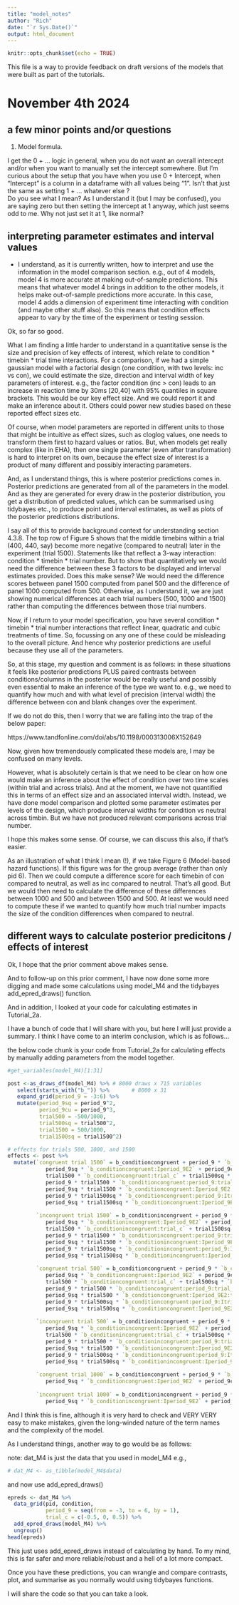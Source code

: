 ```yaml
---
title: "model_notes"
author: "Rich"
date: "`r Sys.Date()`"
output: html_document
---
```


```r
knitr::opts_chunk$set(echo = TRUE)
```

This file is a way to provide feedback on draft versions of the models that were built as part of the tutorials.

# November 4th 2024 #

## a few minor points and/or questions ##

1. Model formula. 

I get the 0 + ... logic in general, when you do not want an overall intercept and/or when you want to manually set the intercept somewhere. 
But I'm curious about the setup that you have when you use 0 + Intercept, when "Intercept" is a column in a dataframe with all values being "1". Isn't that just the same as setting 1 + ... whatever else ?  
Do you see what I mean? As I understand it (but I may be confused), you are saying zero but then setting the intercept at 1 anyway, which just seems odd to me. Why not just set it at 1, like normal?

## interpreting parameter estimates and interval values ##

- I understand, as it is currently written, how to interpret and use the information in the model comparison section.
e.g., out of 4 models, model 4 is more accurate at making out-of-sample predictions. 
This means that whatever model 4 brings in addition to the other models, it helps make out-of-sample predictions more accurate.
In this case, model 4 adds a dimension of experiment time interacting with condition (and maybe other stuff also).
So this means that condition effects appear to vary by the time of the experiment or testing session.

Ok, so far so good.

What I am finding a little harder to understand in a quantitative sense is the size and precision of key effects of interest, which relate to condition * timebin * trial time interactions.
For a comparison, if we had a simple gaussian model with a factorial design (one condition, with two levels: inc vs con), we could estimate the size, direction and interval width of key parameters of interest. e.g., the factor condition  (inc > con) leads to an increase in reaction time by 30ms [20,40] with 95% quantiles in square brackets. This would be our key effect size. And we could report it and make an inference about it. Others could power new studies based on these reported effect sizes etc.

Of course, when model parameters are reported in different units to those that might be intuitive as effect sizes, such as cloglog values, one needs to transform them first to hazard values or ratios. But, when models get really complex (like in EHA), then one single parameter (even after transformation) is hard to interpret on its own, because the effect size of interest is a product of many different and possibly interacting parameters. 

And, as I understand things, this is where posterior predictions comes in. 
Posterior predictions are generated from all of the parameters in the model.
And as they are generated for every draw in the posterior distribution, you get a distribution of predicted values, which can be summarised using tidybayes etc., to produce point and interval estimates, as well as plots of the posterior predictions distributions. 

I say all of this to provide background context for understanding section 4.3.8.
The top row of Figure 5 shows that the middle timebins within a trial (400, 440, say) become more negative (compared to neutral) later in the experiment (trial 1500).
Statements like that reflect a 3-way interaction: condition * timebin * trial number.
But to show that quantitatively we would need the difference between these 3 factors to be displayed and interval estimates provided. 
Does this make sense?
We would need the difference scores between panel 1500 computed from panel 500 and the difference of panel 1000 computed from 500.
Otherwise, as I understand it, we are just showing numerical differences at each trial numbers (500, 1000 and 1500) rather than computing the differences between those trial numbers. 

Now, if I return to your model specification, you have several condition * timebin * trial number interactions that reflect linear, quadratic and cubic treatments of time. So, focussing on any one of these could be misleading to the overall picture. And hence why posterior predictions are useful because they use all of the parameters.

So, at this stage, my question and comment is as follows: in these situations it feels like posterior predictions PLUS paired contrasts between conditions/columns in the posterior would be really useful and possibly even essential to make an inference of the type we want to. e.g., we need to quantify how much and with what level of precision (interval width) the difference between con and blank changes over the experiment. 

If we do not do this, then I worry that we are falling into the trap of the below paper:

https://www.tandfonline.com/doi/abs/10.1198/000313006X152649


Now, given how tremendously complicated these models are, I may be confused on many levels. 

However, what is absolutely certain is that we need to be clear on how one would make an inference about the effect of condition over two time scales (within trial and across trials). 
And at the moment, we have not quantified this in terms of an effect size and an associated interval width. 
Instead, we have done model comparison and plotted some parameter estimates per levels of the design, which produce interval widths for condition vs neutral across timbin. But we have not produced relevant comparisons across trial number.

I hope this makes some sense. 
Of course, we can discuss this also, if that's easier.


As an illustration of what I think I mean (!), if we take Figure 6 (Model-based hazard functions).
If this figure was for the group average (rather than only pid 6).
Then we could compute a difference score for each timebin of con compared to neutral, as well as inc compared to neutral.
That's all good.
But we would then need to calculate the difference of these differences between 1000 and 500 and between 1500 and 500.
At least we would need to compute these if we wanted to quantify how much trial number impacts the size of the condition differences when compared to neutral. 


## different ways to calculate posterior predicitons / effects of interest ##

Ok, I hope that the prior comment above makes sense. 

And to follow-up on this prior comment, I have now done some more digging and made some calculations using model_M4 and the tidybayes add_epred_draws() function.

And in addition, I looked at your code for calculating estimates in Tutorial_2a.

I have a bunch of code that I will share with you, but here I will just provide a summary. I think I have come to an interim conclusion, which is as follows...

the below code chunk is your code from Tutorial_2a for calculating effects by manually adding parameters from the model together.

```r
#get_variables(model_M4)[1:31]

post <-as_draws_df(model_M4) %>% # 8000 draws x 715 variables
   select(starts_with("b_")) %>%       # 8000 x 31
   expand_grid(period_9 = -3:6) %>%   
   mutate(period_9sq = period_9^2,
          period_9cu = period_9^3,
          trial500 = -500/1000,
          trial500sq = trial500^2,
          trial1500 = 500/1000,
          trial1500sq = trial1500^2)  

# effects for trials 500, 1000, and 1500
effects <- post %>% 
  mutate(`congruent trial 1500` = b_conditioncongruent + period_9 * `b_conditioncongruent:period_9` + 
            period_9sq * `b_conditioncongruent:Iperiod_9E2` + period_9cu * `b_conditioncongruent:Iperiod_9E3` +
            trial1500 * `b_conditioncongruent:trial_c` + trial1500sq * `b_conditioncongruent:Itrial_cE2` +
            period_9 * trial1500 * `b_conditioncongruent:period_9:trial_c` +
            period_9sq * trial1500 * `b_conditioncongruent:Iperiod_9E2:trial_c` +
            period_9 * trial1500sq * `b_conditioncongruent:period_9:Itrial_cE2` +
            period_9sq * trial1500sq * `b_conditioncongruent:Iperiod_9E2:Itrial_cE2`, 
         
         `incongruent trial 1500` = b_conditionincongruent + period_9 * `b_conditionincongruent:period_9` + 
            period_9sq * `b_conditionincongruent:Iperiod_9E2` + period_9cu * `b_conditionincongruent:Iperiod_9E3` +
            trial1500 * `b_conditionincongruent:trial_c` + trial1500sq * `b_conditionincongruent:Itrial_cE2` +
            period_9 * trial1500 * `b_conditionincongruent:period_9:trial_c` +
            period_9sq * trial1500 * `b_conditionincongruent:Iperiod_9E2:trial_c` +
            period_9 * trial1500sq * `b_conditionincongruent:period_9:Itrial_cE2` +
            period_9sq * trial1500sq * `b_conditionincongruent:Iperiod_9E2:Itrial_cE2`,
    
         `congruent trial 500` = b_conditioncongruent + period_9 * `b_conditioncongruent:period_9` + 
            period_9sq * `b_conditioncongruent:Iperiod_9E2` + period_9cu * `b_conditioncongruent:Iperiod_9E3` +
            trial500 * `b_conditioncongruent:trial_c` + trial500sq * `b_conditioncongruent:Itrial_cE2` +
            period_9 * trial500 * `b_conditioncongruent:period_9:trial_c` +
            period_9sq * trial500 * `b_conditioncongruent:Iperiod_9E2:trial_c` +
            period_9 * trial500sq * `b_conditioncongruent:period_9:Itrial_cE2` +
            period_9sq * trial500sq * `b_conditioncongruent:Iperiod_9E2:Itrial_cE2`, 
         
         `incongruent trial 500` = b_conditionincongruent + period_9 * `b_conditionincongruent:period_9` +
            period_9sq * `b_conditionincongruent:Iperiod_9E2` + period_9cu * `b_conditionincongruent:Iperiod_9E3` +
            trial500 * `b_conditionincongruent:trial_c` + trial500sq * `b_conditionincongruent:Itrial_cE2` +
            period_9 * trial500 * `b_conditionincongruent:period_9:trial_c` +
            period_9sq * trial500 * `b_conditionincongruent:Iperiod_9E2:trial_c` +
            period_9 * trial500sq * `b_conditionincongruent:period_9:Itrial_cE2` +
            period_9sq * trial500sq * `b_conditionincongruent:Iperiod_9E2:Itrial_cE2`, 
    
         `congruent trial 1000` = b_conditioncongruent + period_9 * `b_conditioncongruent:period_9` + 
            period_9sq * `b_conditioncongruent:Iperiod_9E2` + period_9cu * `b_conditioncongruent:Iperiod_9E3`,
          
         `incongruent trial 1000` = b_conditionincongruent + period_9 * `b_conditionincongruent:period_9` +
            period_9sq * `b_conditionincongruent:Iperiod_9E2` + period_9cu * `b_conditionincongruent:Iperiod_9E3`) 
```


And I *think* this is fine, although it is very hard to check and VERY VERY easy to make mistakes, given the long-winded nature of the term names and the complexity of the model. 

As I understand things, another way to go would be as follows:

note: dat_M4 is just the data that you used in model_M4
e.g., 

```r
# dat_M4 <- as_tibble(model_M4$data)
```

and now use add_epred_draws()

```r
epreds <- dat_M4 %>% 
  data_grid(pid, condition,
            period_9 = seq(from = -3, to = 6, by = 1),
            trial_c = c(-0.5, 0, 0.5)) %>%
  add_epred_draws(model_M4) %>% 
  ungroup()
head(epreds)
```

This just uses add_epred_draws instead of calculating by hand.
To my mind, this is far safer and more reliable/robust and a hell of a lot more compact.

Once you have these predictions, you can wrangle and compare contrasts, plot, and summarise as you normally would using tidybayes functions.

I will share the code so that you can take a look.



